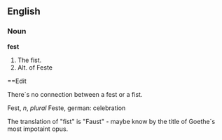 ==English==

===Noun===

'''fest'''

#The fist.
#Alt. of Feste



==Edit

There´s no connection between a fest or a fist.

Fest, ''n'', ''plural'' Feste, german: celebration

The translation of "fist" is "Faust" - maybe know by the title of Goethe´s most impotaint opus.